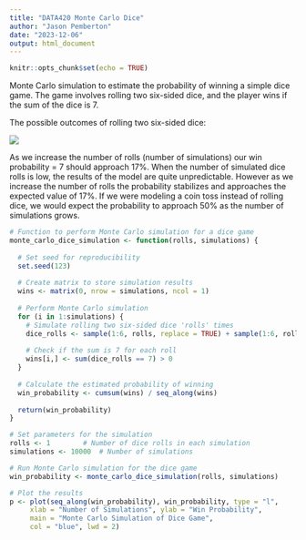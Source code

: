 ```yaml
---
title: "DATA420 Monte Carlo Dice"
author: "Jason Pemberton"
date: "2023-12-06"
output: html_document
---
```


```r
knitr::opts_chunk$set(echo = TRUE)
```

Monte Carlo simulation to estimate the probability of winning a simple dice game. The game involves rolling two six-sided dice, and the player wins if the sum of the dice is 7.

The possible outcomes of rolling two six-sided dice:

![](images/dice_roll2.jpg)

As we increase the number of rolls (number of simulations) our win probability = 7 should approach 17%. When the number of simulated dice rolls is low, the results of the model are quite unpredictable. However as we increase the number of rolls the probability stabilizes and approaches the expected value of 17%. If we were modeling a coin toss instead of rolling dice, we would expect the probability to approach 50% as the number of simulations grows.

```r
# Function to perform Monte Carlo simulation for a dice game
monte_carlo_dice_simulation <- function(rolls, simulations) {
  
  # Set seed for reproducibility
  set.seed(123)
  
  # Create matrix to store simulation results
  wins <- matrix(0, nrow = simulations, ncol = 1)
  
  # Perform Monte Carlo simulation
  for (i in 1:simulations) {
    # Simulate rolling two six-sided dice 'rolls' times
    dice_rolls <- sample(1:6, rolls, replace = TRUE) + sample(1:6, rolls, replace = TRUE)
    
    # Check if the sum is 7 for each roll
    wins[i,] <- sum(dice_rolls == 7) > 0
  }
  
  # Calculate the estimated probability of winning
  win_probability <- cumsum(wins) / seq_along(wins)
  
  return(win_probability)
}

# Set parameters for the simulation
rolls <- 1        # Number of dice rolls in each simulation
simulations <- 10000  # Number of simulations

# Run Monte Carlo simulation for the dice game
win_probability <- monte_carlo_dice_simulation(rolls, simulations)

# Plot the results
p <- plot(seq_along(win_probability), win_probability, type = "l", 
     xlab = "Number of Simulations", ylab = "Win Probability",
     main = "Monte Carlo Simulation of Dice Game",
     col = "blue", lwd = 2)
```
